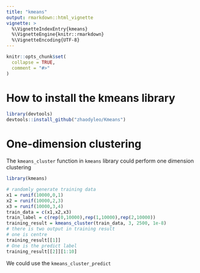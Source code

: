 ```yaml
---
title: "kmeans"
output: rmarkdown::html_vignette
vignette: >
  %\VignetteIndexEntry{kmeans}
  %\VignetteEngine{knitr::rmarkdown}
  %\VignetteEncoding{UTF-8}
---
```


```r
knitr::opts_chunk$set(
  collapse = TRUE,
  comment = "#>"
)
```

# How to install the kmeans library 

```r
library(devtools)
devtools::install_github("zhaodyleo/Kmeans")
```

# One-dimension clustering

The `kmeans_cluster` function in `kmeans` library could perform one dimension clustering
```r
library(kmeans)

# randomly generate training data
x1 = runif(10000,0,1)
x2 = runif(10000,2,3)
x3 = runif(10000,3,4)
train_data = c(x1,x2,x3)
train_label = c(rep(0,10000),rep(1,10000),rep(2,10000))
training_result = kmeans_cluster(train_data, 3, 2500, 1e-8)
# there is two output in training result 
# one is centre 
training_result[[1]]
# One is the predict label 
training_result[[2]][1:10]
```

We could use the `kmeans_cluster_predict`
